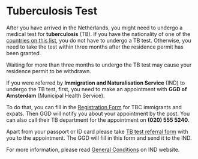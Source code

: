 # Tuberculosis Test
After you have arrived in the Netherlands, you might need to undergo a medical test for **tuberculosis** (TB). If you have the nationality of one of the [countries on this list](https://ind.nl/en/Forms/7644.pdf), you do not have to undergo a TB test. Otherwise, you need to take the test within three months after the residence permit has been granted.

<callout type="warning">
  Waiting for more than three months to undergo the TB test may cause your residence permit to be withdrawn.
</callout>

If you were referred by **Immigration and Naturalisation Service** (IND) to undergo the TB test, first, you need to make an appointment with **GGD of Amsterdam** (Municipal Health Service). 

To do that, you can fill in the [Registration Form](https://formulier.amsterdam.nl/thema/ggd/tb-test/Registration-form/) for TBC immigrants and expats. Then GGD will notify you about your appointment by the post. You can also call their TB department for the appointment on **(020) 555 5240**.

Apart from your passport or ID card please take [TB test referral form](https://ind.nl/en/Forms/7604.pdf) with you to the appointment. The GGD will fill in this form and send it to the IND.

For more information, please read [General Conditions](https://ind.nl/en/Pages/General_conditions.aspx) on IND website.
